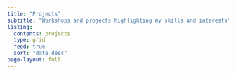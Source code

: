 ```yaml
---
title: "Projects"
subtitle: "Workshops and projects highlighting my skills and interests"
listing:
  contents: projects
  type: grid
  feed: true
  sort: "date desc"
page-layout: full
---
```


